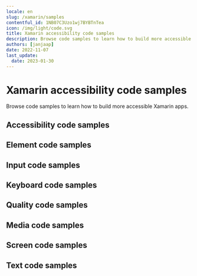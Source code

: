```yaml
---
locale: en
slug: /xamarin/samples
contentful_id: 1NB07C3Uzo1wj7BYBTnTea
icon: /img/light/code.svg
title: Xamarin accessibility code samples
description: Browse code samples to learn how to build more accessible Xamarin apps.
authors: [janjaap]
date: 2022-11-07
last_update:
  date: 2023-01-30
---
```


# Xamarin accessibility code samples

Browse code samples to learn how to build more accessible Xamarin apps.

## Accessibility code samples

<LinkList title="List of Xamarin Accessibility Code samples" isHighlighted={true}>
  <LinkListItem
    url="/en/docs/xamarin/samples/accessibility-action"
    title="Accessibility action"
    appearance="link"
    label="Accessibility action on Xamarin"
    description="Accessibility actions provide alternative ways for users of assistive technologies to perform actions."
  />
  <LinkListItem
    url="/en/docs/xamarin/samples/accessibility-announcement"
    title="Accessibility announcement"
    appearance="link"
    label="Accessibility announcement on Xamarin"
    description="Users of assistive technologies should be made aware of important changes in content through accessibility announcements."
  />
  <LinkListItem
    url="/en/docs/xamarin/samples/accessibility-dialog"
    title="Accessibility dialog"
    appearance="link"
    label="Accessibility dialog on Xamarin"
    description="A dialog overlays the screen and offers one or more actions to proceed."
  />
  <LinkListItem
    url="/en/docs/xamarin/samples/accessibility-focus-indicator"
    title="Accessibility focus indicator"
    appearance="link"
    label="Accessibility focus indicator on Xamarin"
    description="Users should know which element has focus when using a keyboard or assistive technology."
  />
  <LinkListItem
    url="/en/docs/xamarin/samples/accessibility-focus"
    title="Accessibility focus"
    appearance="link"
    label="Accessibility focus on Xamarin"
    description="Sometimes you need to programmatically move the accessibility focus to a specific element."
  />
  <LinkListItem
    url="/en/docs/xamarin/samples/accessibility-focusability"
    title="Accessibility focusability"
    appearance="link"
    label="Accessibility focusability on Xamarin"
    description="An element should indicate whether it should be focusable by assistive technologies or not."
  />
  <LinkListItem
    url="/en/docs/xamarin/samples/accessibility-group"
    title="Accessibility group"
    appearance="link"
    label="Accessibility group on Xamarin"
    description="It is easier and quicker for users of assistive technologies to interact with grouped elements."
  />
  <LinkListItem
    url="/en/docs/xamarin/samples/accessibility-hint"
    title="Accessibility hint"
    appearance="link"
    label="Accessibility hint on Xamarin"
    description="An accessibility hint helps users to understand what will happen after performing an action."
  />
  <LinkListItem
    url="/en/docs/xamarin/samples/accessibility-label"
    title="Accessibility label"
    appearance="link"
    label="Accessibility label on Xamarin"
    description="An accessibility label helps users of assistive technologies to identify elements on the screen."
  />
  <LinkListItem
    url="/en/docs/xamarin/samples/accessibility-language"
    title="Accessibility language"
    appearance="link"
    label="Accessibility language on Xamarin"
    description="When content is written in multiple languages, foreign words should ideally be indicated in their respective language."
  />
  <LinkListItem
    url="/en/docs/xamarin/samples/accessibility-link"
    title="Accessibility link"
    appearance="link"
    label="Accessibility link on Xamarin"
    description="Links should be accessible for users of assistive technologies."
  />
  <LinkListItem
    url="/en/docs/xamarin/samples/accessibility-live-region"
    title="Accessibility live region"
    appearance="link"
    label="Accessibility live region on Xamarin"
    description="A live region allows users of assistive technologies to receive updates whenever important information on the screen changes."
  />
  <LinkListItem
    url="/en/docs/xamarin/samples/accessibility-modal"
    title="Accessibility modal"
    appearance="link"
    label="Accessibility modal on Xamarin"
    description="A modal overlays the screen with additional content."
  />
  <LinkListItem
    url="/en/docs/xamarin/samples/accessibility-name"
    title="Accessibility name"
    appearance="link"
    label="Accessibility name on Xamarin"
    description="The accessibility name indicates the name used for interface elements by assistive technologies."
  />
  <LinkListItem
    url="/en/docs/xamarin/samples/accessibility-order"
    title="Accessibility order"
    appearance="link"
    label="Accessibility order on Xamarin"
    description="Assistive technologies try to determine a logical accessibility order based on the placement and properties of the elements on the screen."
  />
  <LinkListItem
    url="/en/docs/xamarin/samples/accessibility-role"
    title="Accessibility role"
    appearance="link"
    label="Accessibility role on Xamarin"
    description="An accessibility role helps users of assistive technologies to understand the purpose of elements on the screen."
  />
  <LinkListItem
    url="/en/docs/xamarin/samples/accessibility-state"
    title="Accessibility state"
    appearance="link"
    label="Accessibility state on Xamarin"
    description="An accessibility state helps users of assistive technologies to understand the state of elements on the screen."
  />
  <LinkListItem
    url="/en/docs/xamarin/samples/accessibility-value"
    title="Accessibility value"
    appearance="link"
    label="Accessibility value on Xamarin"
    description="An accessibility value helps users of assistive technologies to understand the value of elements on the screen."
  />
</LinkList>

## Element code samples

<LinkList title="List of Xamarin Element Code samples" isHighlighted={true}>
  <LinkListItem
    url="/en/docs/xamarin/samples/element-focus-change"
    title="Element focus change"
    appearance="link"
    label="Element focus change on Xamarin"
    description="Whenever an element receives focus, it should not automatically trigger an event which changes context."
  />
  <LinkListItem
    url="/en/docs/xamarin/samples/element-identification"
    title="Element identification"
    appearance="link"
    label="Element identification on Xamarin"
    description="Functionality that is repeated on multiple screens should use consistent identification."
  />
  <LinkListItem
    url="/en/docs/xamarin/samples/element-position"
    title="Element position"
    appearance="link"
    label="Element position on Xamarin"
    description="Components that are repeated on multiple screens should have a consistent position."
  />
</LinkList>

## Input code samples

<LinkList title="List of Xamarin Input Code samples" isHighlighted={true}>
  <LinkListItem
    url="/en/docs/xamarin/samples/input-cancellation"
    title="Input cancellation"
    appearance="link"
    label="Input cancellation on Xamarin"
    description="Users should be able to cancel accidental interaction."
  />
  <LinkListItem
    url="/en/docs/xamarin/samples/input-content-type"
    title="Input content type"
    appearance="link"
    label="Input content type on Xamarin"
    description="Setting the content type for input fields helps user entering data."
  />
  <LinkListItem
    url="/en/docs/xamarin/samples/input-errors"
    title="Input errors"
    appearance="link"
    label="Input errors on Xamarin"
    description="Users should be notified when they make input errors."
  />
  <LinkListItem
    url="/en/docs/xamarin/samples/input-gestures"
    title="Input gestures"
    appearance="link"
    label="Input gestures on Xamarin"
    description="Gesture activated functionality should also be available without the use of gestures."
  />
  <LinkListItem
    url="/en/docs/xamarin/samples/input-instructions"
    title="Input instructions"
    appearance="link"
    label="Input instructions on Xamarin"
    description="When a label might not describe the requested input sufficiently, you should add additional instructions."
  />
  <LinkListItem
    url="/en/docs/xamarin/samples/input-keyboard-type"
    title="Input keyboard type"
    appearance="link"
    label="Input keyboard type on Xamarin"
    description="Setting the keyboard type for input fields helps user entering data."
  />
  <LinkListItem
    url="/en/docs/xamarin/samples/input-label"
    title="Input label"
    appearance="link"
    label="Input label on Xamarin"
    description="Input fields should have labels so that users know what input data is expected."
  />
  <LinkListItem
    url="/en/docs/xamarin/samples/input-motion"
    title="Input motion"
    appearance="link"
    label="Input motion on Xamarin"
    description="Provide an alternative way for actions activated by motion, to allow everyone to use the functionality."
  />
  <LinkListItem
    url="/en/docs/xamarin/samples/input-predictable"
    title="Input predictable"
    appearance="link"
    label="Input predictable on Xamarin"
    description="Whenever a user provides input, there should be no change of context."
  />
</LinkList>

## Keyboard code samples

<LinkList title="List of Xamarin Keyboard Code samples" isHighlighted={true}>
  <LinkListItem
    url="/en/docs/xamarin/samples/keyboard-order"
    title="Keyboard order"
    appearance="link"
    label="Keyboard order on Xamarin"
    description="By adjusting the keyboard order, you can provide a great experience for users that control their device using a hardware keyboard."
  />
  <LinkListItem
    url="/en/docs/xamarin/samples/keyboard-shortcuts"
    title="Keyboard shortcuts"
    appearance="link"
    label="Keyboard shortcuts on Xamarin"
    description="Most people operate their smartphones with touch, but some people use an external keyboard."
  />
</LinkList>

## Quality code samples

<LinkList title="List of Xamarin Quality Code samples" isHighlighted={true}>
  <LinkListItem
    url="/en/docs/xamarin/samples/linting"
    title="Linting"
    appearance="link"
    label="Linting on Xamarin"
    description="Linting is the process of running a tool which analyzes your code for potential errors."
  />
</LinkList>

## Media code samples

<LinkList title="List of Xamarin Media Code samples" isHighlighted={true}>
  <LinkListItem
    url="/en/docs/xamarin/samples/audio-control"
    title="Audio control"
    appearance="link"
    label="Audio control on Xamarin"
    description="Users should be able to control audio whenever it plays automatically."
  />
  <LinkListItem
    url="/en/docs/xamarin/samples/audio-description"
    title="Audio description"
    appearance="link"
    label="Audio description on Xamarin"
    description="Videos should include audio description when important visual details are shown which you cannot hear."
  />
  <LinkListItem
    url="/en/docs/xamarin/samples/live-captions"
    title="Live captions"
    appearance="link"
    label="Live captions on Xamarin"
    description="Captions should be provided in real-time to enable users to understand what is being said in live videos."
  />
  <LinkListItem
    url="/en/docs/xamarin/samples/captions"
    title="Captions"
    appearance="link"
    label="Captions on Xamarin"
    description="Captions should be provided to enable users to understand what is being said in videos."
  />
  <LinkListItem
    url="/en/docs/xamarin/samples/transcript"
    title="Transcript"
    appearance="link"
    label="Transcript on Xamarin"
    description="Videos should contain a transcript to allow users to read what is shown in media, such as a video or podcast."
  />
</LinkList>

## Screen code samples

<LinkList title="List of Xamarin Screen Code samples" isHighlighted={true}>
  <LinkListItem
    url="/en/docs/xamarin/samples/reduced-animations"
    title="Reduced animations"
    appearance="link"
    label="Reduced animations on Xamarin"
    description="Content which conveys a sense of motion can be a barrier for users."
  />
  <LinkListItem
    url="/en/docs/xamarin/samples/contrast"
    title="Contrast"
    appearance="link"
    label="Contrast on Xamarin"
    description="Apps should provide enough contrast between text and its background so that it can be read by people with moderately low vision."
  />
  <LinkListItem
    url="/en/docs/xamarin/samples/dark-mode"
    title="Dark mode"
    appearance="link"
    label="Dark mode on Xamarin"
    description="Dark mode darkens background colours and provides a more comfortable viewing experience in low light."
  />
  <LinkListItem
    url="/en/docs/xamarin/samples/frequent-flashes"
    title="Frequent flashes"
    appearance="link"
    label="Frequent flashes on Xamarin"
    description="Rapidly flashing images or views can cause seizures for some users."
  />
  <LinkListItem
    url="/en/docs/xamarin/samples/descriptive-headers"
    title="Descriptive headers"
    appearance="link"
    label="Descriptive headers on Xamarin"
    description="Screens should have descriptive headers, this helps users find specific content and orient themselves within your app."
  />
  <LinkListItem
    url="/en/docs/xamarin/samples/descriptive-labels"
    title="Descriptive labels"
    appearance="link"
    label="Descriptive labels on Xamarin"
    description="Screens should have descriptive labels, these help users recognize which purpose controls have."
  />
  <LinkListItem
    url="/en/docs/xamarin/samples/screen-orientation"
    title="Screen orientation"
    appearance="link"
    label="Screen orientation on Xamarin"
    description="Apps should adapt to the preferred display orientation of the user."
  />
  <LinkListItem
    url="/en/docs/xamarin/samples/reflow"
    title="Reflow"
    appearance="link"
    label="Reflow on Xamarin"
    description="Content on the screen should reflow based on the users' preferences."
  />
  <LinkListItem
    url="/en/docs/xamarin/samples/search-functionality"
    title="Search functionality"
    appearance="link"
    label="Search functionality on Xamarin"
    description="Users might have difficulty finding a specific screen."
  />
  <LinkListItem
    url="/en/docs/xamarin/samples/skip-content"
    title="Skip content"
    appearance="link"
    label="Skip content on Xamarin"
    description="It can be helpful for users to skip repeated blocks of content."
  />
  <LinkListItem
    url="/en/docs/xamarin/samples/adjustable-timing"
    title="Adjustable timing"
    appearance="link"
    label="Adjustable timing on Xamarin"
    description="Everyone, including people with disabilities, should have adequate time to interact with your app."
  />
  <LinkListItem
    url="/en/docs/xamarin/samples/screen-title"
    title="Screen title"
    appearance="link"
    label="Screen title on Xamarin"
    description="Each screen should have a descriptive title, which helps users with identifying the screen."
  />
</LinkList>

## Text code samples

<LinkList title="List of Xamarin Text Code samples" isHighlighted={true}>
  <LinkListItem
    url="/en/docs/xamarin/samples/bold-text"
    title="Bold text"
    appearance="link"
    label="Bold text on Xamarin"
    description="Apps should use bold text when users have indicated this as a preference in the system settings."
  />
  <LinkListItem
    url="/en/docs/xamarin/samples/text-element"
    title="Text element"
    appearance="link"
    label="Text element on Xamarin"
    description="Always use text elements to display text, unless this is not possible due to styling, such as text logo's."
  />
  <LinkListItem
    url="/en/docs/xamarin/samples/localization"
    title="Localization"
    appearance="link"
    label="Localization on Xamarin"
    description="Assistive technologies, such as the screen reader, use the locale for the pronunciation of utterances."
  />
  <LinkListItem
    url="/en/docs/xamarin/samples/scale-text"
    title="Scale text"
    appearance="link"
    label="Scale text on Xamarin"
    description="Apps should scale text to the size specified by users in the system settings."
  />
  <LinkListItem
    url="/en/docs/xamarin/samples/text-spacing"
    title="Text spacing"
    appearance="link"
    label="Text spacing on Xamarin"
    description="Content should adapt to increased spacing between lines, words, letters, and paragraphs."
  />
  <LinkListItem
    url="/en/docs/xamarin/samples/text-truncation"
    title="Text truncation"
    appearance="link"
    label="Text truncation on Xamarin"
    description="Text should never get truncated in your app, even when users have enlarged their font size."
  />
</LinkList>

